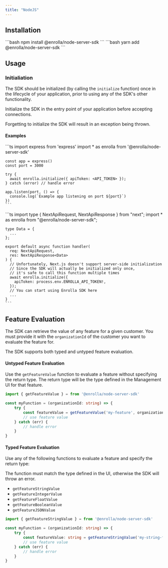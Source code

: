 ```yaml
---
title: "NodeJS"
---
```


## Installation

<Tabs>
  <Tab title="npm">
    ```bash
        npm install @enrolla/node-server-sdk
    ```
  </Tab>
  <Tab title="yarn">
    ```bash
        yarn add @enrolla/node-server-sdk
    ```
  </Tab>
</Tabs>

## Usage

### Initialiation

The SDK should be initialized (by calling the `initialize` function) once in the lifecycle of your application, prior to using any of the SDK's other functionality.

Initialize the SDK in the entry point of your application before accepting connections.

<Warning>Forgetting to initialize the SDK will result in an exception being thrown.</Warning>

#### Examples

<Tabs>
  <Tab title="Express">
    ```ts
    import express from 'express'
    import * as enrolla from '@enrolla/node-server-sdk'

    const app = express()
    const port = 3000

    try {
      await enrolla.initialize({ apiToken: <API_TOKEN> });
    } catch (error) // handle error

    app.listen(port, () => {
      console.log(`Example app listening on port ${port}`)
    })
    ```
  </Tab>
  <Tab title="Next.js">
    ```ts
    import type { NextApiRequest, NextApiResponse } from "next";
    import * as enrolla from "@enrolla/node-server-sdk";

    type Data = {
      ...
    };

    export default async function handler(
      req: NextApiRequest,
      res: NextApiResponse<Data>
    ) {
      // Unfortunately, Next.js doesn't support server-side initialization
      // Since the SDK will actually be initialized only once, 
      // it's safe to call this function multiple times
      await enrolla.initialize({
        apiToken: process.env.ENROLLA_API_TOKEN!,
      });
      // You can start using Enrolla SDK here
      ...
    }
    ```
  </Tab>
</Tabs>

## Feature Evaluation

The SDK can retrieve the value of any feature for a given customer. 
You must provide it with the `organizationId` of the customer you want to evaluate the feature for.

The SDK supports both typed and untyped feature evaluation.

#### Untyped Feature Evaluation

Use the `getFeatureValue` function to evaluate a feature without specifying the return type.
The return type will be the type defined in the Management UI for that feature.

```ts
import { getFeatureValue } = from '@enrolla/node-server-sdk'

const myFunction = (organizationId: string) => {
    try {
        const featureValue = getFeatureValue('my-feature', organizationId);
        // use feature value
    } catch (err) {
        // handle error
    }
}
```

#### Typed Feature Evaluation

Use any of the following functions to evaluate a feature and specify the return type:

<Warning>The function must match the type defined in the UI, otherwise the SDK will throw an error.</Warning>

- `getFeatureStringValue`
- `getFeatureIntegerValue`
- `getFeatureFloatValue`
- `getFeatureBooleanValue`
- `getFeatureJSONValue`


```ts
import { getFeatureStringValue } = from '@enrolla/node-server-sdk'

const myFunction = (organizationId: string) => {
    try {
        const featureValue: string = getFeatureStringValue('my-string-feature', organizationId);
        // use feature value
    } catch (err) {
        // handle error
    }
}
```
